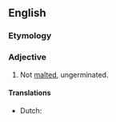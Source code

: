 ==English==

===Etymology===
{{prefix|un|malted}}

===Adjective===
{{en-adj|-}}

# Not [[malt]]ed, ungerminated.

====Translations====
{{trans-top|not malted}}
* Dutch: {{t|nl|ongemout}}
{{trans-mid}}
{{trans-bottom}}